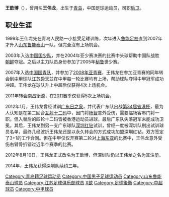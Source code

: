 {{noteta|G1=足球}}{{Football player infobox
| playername = 王歆博
| image =
| fullname = 王歆博
| height = {{height|m=1.87}}
| nickname =
| dateofbirth = {{Birth date and age|year=1988|month=2|day=24}}
| cityofbirth =[[青岛|青岛]]
| countryofbirth = {{flagicon|CHN|size=22px}}[[中国|中国]]
| currentclub = 
| clubnumber = 
| position = [[后卫_(足球)|后卫]]
| youthyears = 2000-2006年
| youthclubs = [[山东鲁能泰山|山东鲁能泰山]]
| years1 = 2007年
| clubs1 = [[山东鲁能泰山|山东鲁能泰山]]
| caps1 = 0
| goals1 = 0
| years2 = 2008-2010年
| clubs2 = [[江苏舜天足球俱乐部|江苏舜天]]
| caps2 = 28
| goals2 = 0
| years3 =2011年
| clubs3 = [[南昌衡源|南昌衡源]]
| caps3 = 5
| goals3 = 0
| years4 =2012-
| clubs4 = [[深圳佳兆业|深圳佳兆业]]
| caps4 = 85
| goals4 = 1
| years5 =2018年
| clubs5 = → [[梅州客家|梅州客家]] (租借)
| caps5 = 25
| goals5 = 1
| years6 =2020年
| clubs6 = → [[沈阳城市|沈阳城市]] (租借)
| caps6 = 
| goals6 = 
}}

'''王歆博'''（{{bd|1988年|2月24日|catIdx=W}}），曾用名'''王伟龙'''，出生于[[青岛|青岛]]，中国足球运动员，司职[[后卫_(足球)|后卫]]。

==职业生涯==
1999年王伟龙先在青岛人民路一小接受足球训练，次年进入[[鲁能足校|鲁能足校]]直到2007年才升入[[山东鲁能泰山|山东鲁能泰山]]一队，但完全沒有上场机会。

2003年入选[[中国国少队|中国国少队]]，并在2004年亚少赛决赛的比赛中头球帮助中国队战胜[[朝鲜|朝鲜]]夺冠。之后以主力队员身份参加了2005年[[秘鲁|秘鲁]]世少赛。

2007年入选[[中国国青队|中国国青队]]，并参加了[[2008年亚足联U19青年锦标赛|2008年亚青赛]]，王伟龙在参加亚青赛的同年转会到[[中甲|中甲]]球队[[江苏舜天足球俱乐部|江苏舜天]]並在中甲每一轮比赛均有上场，帮助球队夺得中甲冠军成功冲超。王伟龙在球队升上中超后仅获得4次上场机会。

2011年转会[[南昌衡源|南昌衡源]]，在[[2011年中国足球超级联赛|2011赛季]]仅获得5次上场机会。

2012年1月，王伟龙曾经试训[[广东日之泉|广东日之泉]]，并代表广东队出战[[第34届省港杯|第34届省港杯]]，最为人认知是在第二回合[[互射十二码|互射十二码]]中，因门将[[杨智|杨智]]意外受伤，需要临场客串门将一职。但入替后的四轮十二码皆被香港运动员进球，最后广东队失落冠军未能成功卫冕。其后，王伟龙到另一支广东球队[[深圳红钻|深圳红钻]]试训，曾经一度被深圳队剔出试训球员名单，最终几经波折王伟龙还是以永久转会的方式成功加盟深圳红钻，双方签定了3+1的工作合同。但在中甲仅仅开赛第二轮对[[上海东亚|上海东亚]]的比赛中，王伟龙意外受伤右臂骨折错过近半个赛季的比赛。

2012年8月10日，王伟龙正式改名为王歆博，但深圳队仍以王伟龙之名为其注册。

2014年，王伟龙获得深圳队续约三年。

{{2007年山东鲁能泰山名单}}
{{2009年江苏舜天名单}}
{{2010年中超分类名单江苏}}
{{2011年中超分类名单南昌}}
{{2012年中甲分类名单深圳}}
{{2013年中甲分类名单深圳}}
{{2014年中甲分类名单深圳}}
{{2015年中甲分类名单深圳}}
{{2016年中甲分类名单深圳}}
{{2017年中甲分类名单深圳}}
{{2018年中甲分类名单梅州客家}}

{{DEFAULTSORT:WANG王伟龙}}
[[Category:青岛籍足球运动员|Category:青岛籍足球运动员]]
[[Category:中国男子足球运动员|Category:中国男子足球运动员]]
[[Category:山东鲁能泰山球员|Category:山东鲁能泰山球员]]
[[Category:江苏足球俱乐部球员|Category:江苏足球俱乐部球员]]
[[Category:王姓|X歆]]
[[Category:足球後衛|Category:足球後衛]]
[[Category:中超球员|Category:中超球员]]
[[Category:中甲球员|Category:中甲球员]]